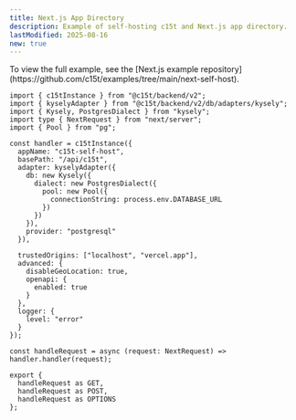 ```yaml
---
title: Next.js App Directory
description: Example of self-hosting c15t and Next.js app directory.
lastModified: 2025-08-16
new: true
---
```


<Callout type="info">
  To view the full example, see the [Next.js example
  repository](https://github.com/c15t/examples/tree/main/next-self-host).
</Callout>

```tsx title="app/api/c15t/[...all]/route.ts"
import { c15tInstance } from "@c15t/backend/v2";
import { kyselyAdapter } from "@c15t/backend/v2/db/adapters/kysely";
import { Kysely, PostgresDialect } from "kysely";
import type { NextRequest } from "next/server";
import { Pool } from "pg";

const handler = c15tInstance({
  appName: "c15t-self-host",
  basePath: "/api/c15t",
  adapter: kyselyAdapter({
    db: new Kysely({
      dialect: new PostgresDialect({
        pool: new Pool({
          connectionString: process.env.DATABASE_URL
        })
      })
    }),
    provider: "postgresql"
  }),

  trustedOrigins: ["localhost", "vercel.app"],
  advanced: {
    disableGeoLocation: true,
    openapi: {
      enabled: true
    }
  },
  logger: {
    level: "error"
  }
});

const handleRequest = async (request: NextRequest) => handler.handler(request);

export {
  handleRequest as GET,
  handleRequest as POST,
  handleRequest as OPTIONS
};
```
